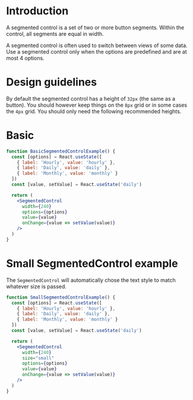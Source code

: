 # Introduction

A segmented control is a set of two or more button segments.
Within the control, all segments are equal in width.

A segmented control is often used to switch between views of some data.
Use a segmented control only when the options are predefined and are at most 4 options.

# Design guidelines

By default the segmented control has a height of `32px` (the same as a button).
You should however keep things on the `8px` grid or in some cases the `4px` grid.
You should only need the following recommended heights.

# Basic

```jsx
function BasicSegmentedControlExample() {
  const [options] = React.useState([
    { label: 'Hourly', value: 'hourly' },
    { label: 'Daily', value: 'daily' },
    { label: 'Monthly', value: 'monthly' }
  ])
  const [value, setValue] = React.useState('daily')

  return (
    <SegmentedControl
      width={240}
      options={options}
      value={value}
      onChange={value => setValue(value)}
    />
  )
}
```

# Small SegmentedControl example

The `SegmentedControl` will automatically chose the text style to match whatever size is passed.

```jsx
function SmallSegmentedControlExample() {
  const [options] = React.useState([
    { label: 'Hourly', value: 'hourly' },
    { label: 'Daily', value: 'daily' },
    { label: 'Monthly', value: 'monthly' }
  ])
  const [value, setValue] = React.useState('daily')

  return (
    <SegmentedControl
      width={240}
      size="small"
      options={options}
      value={value}
      onChange={value => setValue(value)}
    />
  )
}
```
